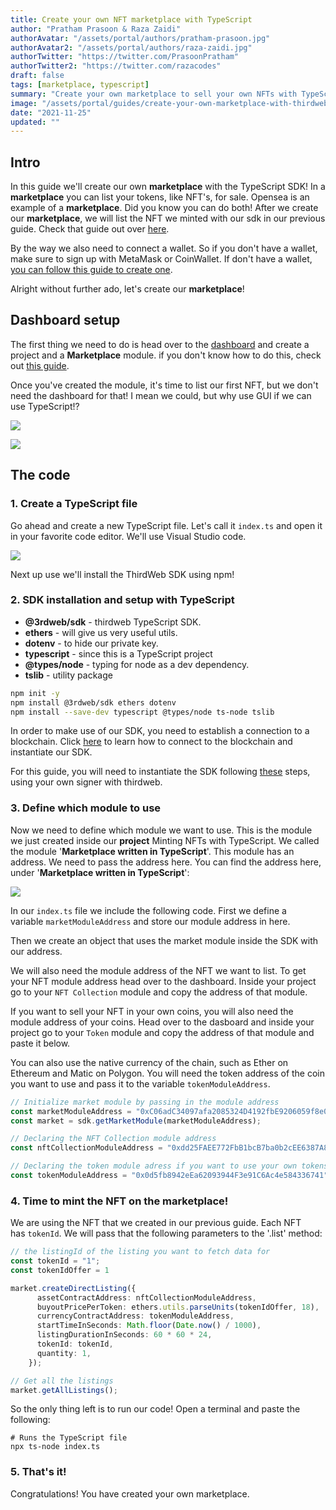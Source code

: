 ```yaml
---
title: Create your own NFT marketplace with TypeScript
author: "Pratham Prasoon & Raza Zaidi"
authorAvatar: "/assets/portal/authors/pratham-prasoon.jpg"
authorAvatar2: "/assets/portal/authors/raza-zaidi.jpg"
authorTwitter: "https://twitter.com/PrasoonPratham"
authorTwitter2: "https://twitter.com/razacodes"
draft: false
tags: [marketplace, typescript]
summary: "Create your own marketplace to sell your own NFTs with TypeScript"
image: "/assets/portal/guides/create-your-own-marketplace-with-thirdweb-typescript-sdk/thumbnail.png"
date: "2021-11-25"
updated: ""
---
```


## Intro

In this guide we'll create our own **marketplace** with the TypeScript SDK! In a **marketplace** you can list your tokens, like NFT's, for sale. Opensea is an example of a **marketplace**. Did you know you can do both! After we create our **marketplace**, we will list the NFT we minted with our sdk in our previous guide. Check that guide out over [here](/guides/mint-nft-collection-using-typescript-sdk).

By the way we also need to connect a wallet. So if you don't have a wallet, make sure to sign up with MetaMask or CoinWallet. If don't have a wallet, [you can follow this guide to create one](/guides/create-a-metamask-wallet).

Alright without further ado, let's create our **marketplace**!

## Dashboard setup

The first thing we need to do is head over to the [dashboard](https://thirdweb.com/dashboard) and create a project and a **Marketplace** module. if you don't know how to do this, check out [this guide](/learn/introduction).

Once you've created the module, it's time to list our first NFT, but we don't need the dashboard for that! I mean we could, but why use GUI if we can use TypeScript!?

![](/assets/portal/guides/create-your-own-marketplace-with-thirdweb-typescript-sdk/17-marketplace.png)

![](/assets/portal/guides/create-your-own-marketplace-with-thirdweb-typescript-sdk/18-roles.png)

## The code

### 1. Create a TypeScript file

Go ahead and create a new TypeScript file. Let's call it `index.ts` and open it in your favorite code editor. We'll use Visual Studio code.

![](/assets/portal/guides/create-your-own-marketplace-with-thirdweb-typescript-sdk/19-jsfile.png)

Next up use we'll install the ThirdWeb SDK using npm!

### 2. SDK installation and setup with TypeScript

- **@3rdweb/sdk** - thirdweb TypeScript SDK.
- **ethers** - will give us very useful utils.
- **dotenv** - to hide our private key.
- **typescript** - since this is a TypeScript project
- **@types/node** - typing for node as a dev dependency.
- **tslib** - utility package

```bash
npm init -y
npm install @3rdweb/sdk ethers dotenv
npm install --save-dev typescript @types/node ts-node tslib
```

In order to make use of our SDK, you need to establish a connection to a blockchain.
Click [here](/learn/connect-to-blockchain) to learn how to connect to the blockchain and instantiate our SDK.

For this guide, you will need to instantiate the SDK following [these](/learn/connect-to-blockchain#using-your-own-signer-with-thirdweb) steps, using your own signer with thirdweb.

### 3. Define which module to use

Now we need to define which module we want to use. This is the module we just created inside our **project** Minting NFTs with TypeScript. We called the module '**Marketplace written in TypeScript**'. This module has an address. We need to pass the address here. You can find the address here, under '**Marketplace written in TypeScript**':

![](/assets/portal/guides/create-your-own-marketplace-with-thirdweb-typescript-sdk/20-module.png)

In our `index.ts` file we include the following code. First we define a variable `marketModuleAddress` and store our module address in here.

Then we create an object that uses the market module inside the SDK with our address.

We will also need the module address of the NFT we want to list. To get your NFT module address head over to the dashboard. Inside your project go to your `NFT Collection` module and copy the address of that module.

If you want to sell your NFT in your own coins, you will also need the module address of your coins. Head over to the dasboard and inside your project go to your `Token` module and copy the address of that module and paste it below.

You can also use the native currency of the chain, such as Ether on Ethereum and Matic on Polygon.
You will need the token address of the coin you want to use and pass it to the variable `tokenModuleAddress`.

```tsx:index.ts
// Initialize market module by passing in the module address
const marketModuleAddress = "0xC06adC34097afa2085324D4192fbE9206059f8e0"
const market = sdk.getMarketModule(marketModuleAddress);

// Declaring the NFT Collection module address
const nftCollectionModuleAddress = "0xdd25FAEE772FbB1bcB7ba0b2cEE6387A8F82f032"

// Declaring the token module adress if you want to use your own tokens
const tokenModuleAddress = "0x0d5fb8942eEa62093944F3e91C6Ac4e584336741";

```

### 4. Time to mint the NFT on the marketplace!

We are using the NFT that we created in our previous guide. Each NFT has `tokenId`. We will pass that the following parameters to the '.list' method:

```tsx:index.ts
// the listingId of the listing you want to fetch data for
const tokenId = "1";
const tokenIdOffer = 1

market.createDirectListing({
      assetContractAddress: nftCollectionModuleAddress,
      buyoutPricePerToken: ethers.utils.parseUnits(tokenIdOffer, 18),
      currencyContractAddress: tokenModuleAddress,
      startTimeInSeconds: Math.floor(Date.now() / 1000),
      listingDurationInSeconds: 60 * 60 * 24,
      tokenId: tokenId,
      quantity: 1,
    });

// Get all the listings
market.getAllListings();
```

So the only thing left is to run our code! Open a terminal and paste the following:

```bash:virtual-env
# Runs the TypeScript file
npx ts-node index.ts

```

### 5. That's it!

Congratulations! You have created your own marketplace.

